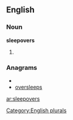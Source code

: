
==English==

===Noun===
'''sleepovers'''

# {{plural of|[[sleepover]]}}

===Anagrams===
* {{alphagram|eeeloprssv}}
* [[oversleeps#English|oversleeps]]

[[Category:English plurals]]

[[ar:sleepovers]]